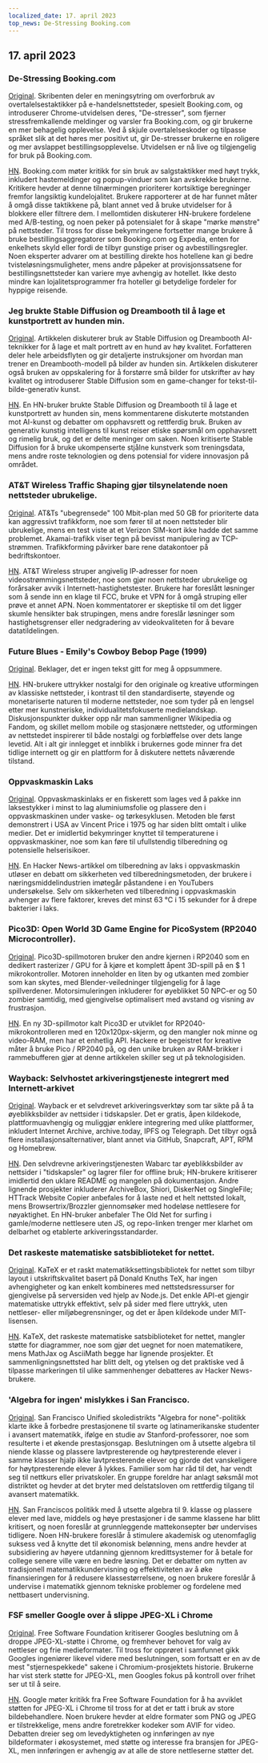 ```yaml
---
localized_date: 17. april 2023
top_news: De-Stressing Booking.com
---
```




<CallToAction />

<Steps>

## 17. april 2023

### De-Stressing Booking.com

[Original](https://www.alexcharlton.co/projects/booking-com-de-stresser).
Skribenten deler en meningsytring om overforbruk av overtalelsestaktikker på e-handelsnettsteder, spesielt Booking.com, og introduserer Chrome-utvidelsen deres, "De-stresser", som fjerner stressfremkallende meldinger og varsler fra Booking.com, og gir brukerne en mer behagelig opplevelse. Ved å skjule overtalelseskoder og tilpasse språket slik at det høres mer positivt ut, gir De-stresser brukerne en roligere og mer avslappet bestillingsopplevelse. Utvidelsen er nå live og tilgjengelig for bruk på Booking.com.

[HN](http://news.ycombinator.com/item?id=35590734).
Booking.com møter kritikk for sin bruk av salgstaktikker med høyt trykk, inkludert hastemeldinger og popup-vinduer som kan avskrekke brukerne. Kritikere hevder at denne tilnærmingen prioriterer kortsiktige beregninger fremfor langsiktig kundelojalitet. Brukere rapporterer at de har funnet måter å omgå disse taktikkene på, blant annet ved å bruke utvidelser for å blokkere eller filtrere dem. I mellomtiden diskuterer HN-brukere fordelene med A/B-testing, og noen peker på potensialet for å skape "mørke mønstre" på nettsteder. Til tross for disse bekymringene fortsetter mange brukere å bruke bestillingsaggregatorer som Booking.com og Expedia, enten for enkelhets skyld eller fordi de tilbyr gunstige priser og avbestillingsregler. Noen eksperter advarer om at bestilling direkte hos hotellene kan gi bedre tvisteløsningsmuligheter, mens andre påpeker at provisjonssatsene for bestillingsnettsteder kan variere mye avhengig av hotellet. Ikke desto mindre kan lojalitetsprogrammer fra hoteller gi betydelige fordeler for hyppige reisende.

### Jeg brukte Stable Diffusion og Dreambooth til å lage et kunstportrett av hunden min.

[Original](https://www.shruggingface.com/blog/how-i-used-stable-diffusion-and-dreambooth-to-create-a-painted-portrait-of-my-dog).
Artikkelen diskuterer bruk av Stable Diffusion og Dreambooth AI-teknikker for å lage et malt portrett av en hund av høy kvalitet. Forfatteren deler hele arbeidsflyten og gir detaljerte instruksjoner om hvordan man trener en Dreambooth-modell på bilder av hunden sin. Artikkelen diskuterer også bruken av oppskalering for å forstørre små bilder for utskrifter av høy kvalitet og introduserer Stable Diffusion som en game-changer for tekst-til-bilde-generativ kunst.

[HN](http://news.ycombinator.com/item?id=35592847).
En HN-bruker brukte Stable Diffusion og Dreambooth til å lage et kunstportrett av hunden sin, mens kommentarene diskuterte motstanden mot AI-kunst og debatter om opphavsrett og rettferdig bruk. Bruken av generativ kunstig intelligens til kunst reiser etiske spørsmål om opphavsrett og rimelig bruk, og det er delte meninger om saken. Noen kritiserte Stable Diffusion for å bruke ukompenserte stjålne kunstverk som treningsdata, mens andre roste teknologien og dens potensial for videre innovasjon på området.

### AT&T Wireless Traffic Shaping gjør tilsynelatende noen nettsteder ubrukelige.

[Original](https://adriano.fyi/post/2023/2023-04-16-att-traffic-shaping-makes-websites-unusable/).
AT&Ts "ubegrensede" 100 Mbit-plan med 50 GB for prioriterte data kan aggressivt trafikkform, noe som fører til at noen nettsteder blir ubrukelige, mens en test viste at et Verizon SIM-kort ikke hadde det samme problemet. Akamai-trafikk viser tegn på bevisst manipulering av TCP-strømmen. Trafikkforming påvirker bare rene datakontoer på bedriftskontoer.

[HN](http://news.ycombinator.com/item?id=35592607).
AT&T Wireless struper angivelig IP-adresser for noen videostrømmingsnettsteder, noe som gjør noen nettsteder ubrukelige og forårsaker avvik i Internett-hastighetstester. Brukere har foreslått løsninger som å sende inn en klage til FCC, bruke et VPN for å omgå struping eller prøve et annet APN. Noen kommentatorer er skeptiske til om det ligger skumle hensikter bak strupingen, mens andre foreslår løsninger som hastighetsgrenser eller nedgradering av videokvaliteten for å bevare datatildelingen.

### Future Blues - Emily's Cowboy Bebop Page (1999)

[Original](https://futureblues.com/).
Beklager, det er ingen tekst gitt for meg å oppsummere.

[HN](http://news.ycombinator.com/item?id=35589124).
HN-brukere uttrykker nostalgi for den originale og kreative utformingen av klassiske nettsteder, i kontrast til den standardiserte, støyende og monetariserte naturen til moderne nettsteder, noe som tyder på en lengsel etter mer kunstneriske, individualitetsfokuserte medielandskap. Diskusjonspunkter dukker opp når man sammenligner Wikipedia og Fandom, og skillet mellom mobile og stasjonære nettsteder, og utformingen av nettstedet inspirerer til både nostalgi og forbløffelse over dets lange levetid. Alt i alt gir innlegget et innblikk i brukernes gode minner fra det tidlige internett og gir en plattform for å diskutere nettets nåværende tilstand.

### Oppvaskmaskin Laks

[Original](https://en.wikipedia.org/wiki/Dishwasher_salmon).
Oppvaskmaskinlaks er en fiskerett som lages ved å pakke inn laksestykker i minst to lag aluminiumsfolie og plassere den i oppvaskmaskinen under vaske- og tørkesyklusen. Metoden ble først demonstrert i USA av Vincent Price i 1975 og har siden blitt omtalt i ulike medier. Det er imidlertid bekymringer knyttet til temperaturene i oppvaskmaskiner, noe som kan føre til ufullstendig tilberedning og potensielle helserisikoer.

[HN](http://news.ycombinator.com/item?id=35586683).
En Hacker News-artikkel om tilberedning av laks i oppvaskmaskin utløser en debatt om sikkerheten ved tilberedningsmetoden, der brukere i næringsmiddelindustrien imøtegår påstandene i en YouTubers undersøkelse. Selv om sikkerheten ved tilberedning i oppvaskmaskin avhenger av flere faktorer, kreves det minst 63 °C i 15 sekunder for å drepe bakterier i laks.

### Pico3D: Open World 3D Game Engine for PicoSystem (RP2040 Microcontroller).

[Original](https://github.com/bernhardstrobl/Pico3D).
Pico3D-spillmotoren bruker den andre kjernen i RP2040 som en dedikert rasterizer / GPU for å kjøre et komplett åpent 3D-spill på en $ 1 mikrokontroller. Motoren inneholder en liten by og utkanten med zombier som kan skytes, med Blender-veiledninger tilgjengelig for å lage spillverdener. Motorsimuleringen inkluderer for øyeblikket 50 NPC-er og 50 zombier samtidig, med gjengivelse optimalisert med avstand og visning av frustrasjon.

[HN](http://news.ycombinator.com/item?id=35589172).
En ny 3D-spillmotor kalt Pico3D er utviklet for RP2040-mikrokontrolleren med en 120x120px-skjerm, og den mangler nok minne og video-RAM, men har et enhetlig API. Hackere er begeistret for kreative måter å bruke Pico / RP2040 på, og den unike bruken av RAM-brikker i rammebufferen gjør at denne artikkelen skiller seg ut på teknologisiden.

### Wayback: Selvhostet arkiveringstjeneste integrert med Internett-arkivet

[Original](https://github.com/wabarc/wayback).
Wayback er et selvdrevet arkiveringsverktøy som tar sikte på å ta øyeblikksbilder av nettsider i tidskapsler. Det er gratis, åpen kildekode, plattformuavhengig og muliggjør enklere integrering med ulike plattformer, inkludert Internet Archive, archive.today, IPFS og Telegraph. Det tilbyr også flere installasjonsalternativer, blant annet via GitHub, Snapcraft, APT, RPM og Homebrew.

[HN](http://news.ycombinator.com/item?id=35586845).
Den selvdrevne arkiveringstjenesten Wabarc tar øyeblikksbilder av nettsider i "tidskapsler" og lagrer filer for offline bruk; HN-brukere kritiserer imidlertid den uklare README og mangelen på dokumentasjon. Andre lignende prosjekter inkluderer ArchiveBox, Shiori, DiskerNet og SingleFile; HTTrack Website Copier anbefales for å laste ned et helt nettsted lokalt, mens Browsertrix/Brozzler gjennomsøker med hodeløse nettlesere for nøyaktighet. En HN-bruker anbefaler The Old Net for surfing i gamle/moderne nettlesere uten JS, og repo-linken trenger mer klarhet om delbarhet og etablerte arkiveringsstandarder.

### Det raskeste matematiske satsbiblioteket for nettet.

[Original](https://katex.org/).
KaTeX er et raskt matematikksettingsbibliotek for nettet som tilbyr layout i utskriftskvalitet basert på Donald Knuths TeX, har ingen avhengigheter og kan enkelt kombineres med nettstedsressurser for gjengivelse på serversiden ved hjelp av Node.js. Det enkle API-et gjengir matematiske uttrykk effektivt, selv på sider med flere uttrykk, uten nettleser- eller miljøbegrensninger, og det er åpen kildekode under MIT-lisensen.

[HN](http://news.ycombinator.com/item?id=35588985).
KaTeX, det raskeste matematiske satsbiblioteket for nettet, mangler støtte for diagrammer, noe som gjør det uegnet for noen matematikere, mens MathJax og AsciiMath begge har lignende prosjekter. Et sammenligningsnettsted har blitt delt, og ytelsen og det praktiske ved å tilpasse markeringen til ulike sammenhenger debatteres av Hacker News-brukere.

### 'Algebra for ingen' mislykkes i San Francisco.

[Original](https://www.joannejacobs.com/post/algebra-for-none-fails-in-san-francisco).
San Francisco Unified skoledistrikts "Algebra for none"-politikk klarte ikke å forbedre prestasjonene til svarte og latinamerikanske studenter i avansert matematikk, ifølge en studie av Stanford-professorer, noe som resulterte i et økende prestasjonsgap. Beslutningen om å utsette algebra til niende klasse og plassere lavtpresterende og høytpresterende elever i samme klasser hjalp ikke lavtpresterende elever og gjorde det vanskeligere for høytpresterende elever å lykkes. Familier som har råd til det, har vendt seg til nettkurs eller privatskoler. En gruppe foreldre har anlagt søksmål mot distriktet og hevder at det bryter med delstatsloven om rettferdig tilgang til avansert matematikk.

[HN](http://news.ycombinator.com/item?id=35595026).
San Franciscos politikk med å utsette algebra til 9. klasse og plassere elever med lave, middels og høye prestasjoner i de samme klassene har blitt kritisert, og noen foreslår at grunnleggende mattekonsepter bør undervises tidligere. Noen HN-brukere foreslår å stimulere akademisk og utenomfaglig suksess ved å knytte det til økonomisk belønning, mens andre hevder at subsidiering av høyere utdanning gjennom kredittsystemer for å betale for college senere ville være en bedre løsning. Det er debatter om nytten av tradisjonell matematikkundervisning og effektiviteten av å øke finansieringen for å redusere klassestørrelsene, og noen brukere foreslår å undervise i matematikk gjennom tekniske problemer og fordelene med nettbasert undervisning.

### FSF smeller Google over å slippe JPEG-XL i Chrome

[Original](https://www.phoronix.com/news/FSF-Slams-Google-JPEG-XL).
Free Software Foundation kritiserer Googles beslutning om å droppe JPEG-XL-støtte i Chrome, og fremhever behovet for valg av nettleser og frie medieformater. Til tross for opprøret i samfunnet gikk Googles ingeniører likevel videre med beslutningen, som fortsatt er en av de mest "stjernespekkede" sakene i Chromium-prosjektets historie. Brukerne har vist sterk støtte for JPEG-XL, men Googles fokus på kontroll over frihet ser ut til å seire.

[HN](http://news.ycombinator.com/item?id=35589179).
Google møter kritikk fra Free Software Foundation for å ha avviklet støtten for JPEG-XL i Chrome til tross for at det er tatt i bruk av store bildebehandlere. Noen brukere hevder at eldre formater som PNG og JPEG er tilstrekkelige, mens andre foretrekker kodeker som AVIF for video. Debatten dreier seg om levedyktigheten og innføringen av nye bildeformater i økosystemet, med støtte og interesse fra bransjen for JPEG-XL, men innføringen er avhengig av at alle de store nettleserne støtter det.

</Steps>
